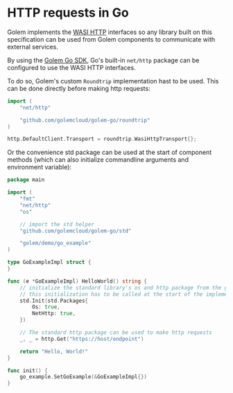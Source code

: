 # HTTP requests in Go

Golem implements the [WASI HTTP](https://github.com/WebAssembly/wasi-http) interfaces so any library built on this specification can be used from Golem components to communicate with external services.

By using the [Golem Go SDK](../../docs/go-language-guide/golem-go-sdk.mdx), Go's built-in `net/http` package can be configured to use the WASI HTTP interfaces.

To do so, Golem's custom `Roundtrip` implementation hast to be used.
This can be done directly before making http requests:

```go
import (
	"net/http"

	"github.com/golemcloud/golem-go/roundtrip"
)

http.DefaultClient.Transport = roundtrip.WasiHttpTransport{};
```

Or the convenience std package can be used at the start of component methods (which can also initialize commandline arguments and environment variable):

```go
package main

import (
	"fmt"
	"net/http"
	"os"

	// import the std helper
	"github.com/golemcloud/golem-go/std"

	"golem/demo/go_example"
)

type GoExampleImpl struct {
}

func (e *GoExampleImpl) HelloWorld() string {
    // initialize the standard library's os and http package from the golem environment
	// this initialization has to be called at the start of the implementation methods
	std.Init(std.Packages{
		Os: true,
		NetHttp: true,
	})

	// The standard http package can be used to make http requests
	_, _ = http.Get("https://host/endpoint")

	return "Hello, World!"
}

func init() {
	go_example.SetGoExample(&GoExampleImpl{})
}
```
